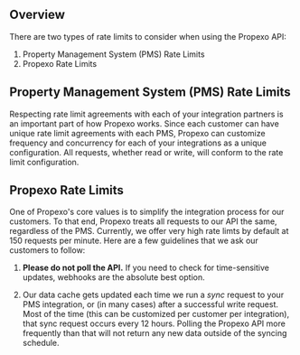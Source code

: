 ## Overview

There are two types of rate limits to consider when using the Propexo API:

1. Property Management System (PMS) Rate Limits 
2. Propexo Rate Limits

## Property Management System (PMS) Rate Limits

Respecting rate limit agreements with each of your integration partners is an important part of how Propexo works. Since each customer can have unique rate limit agreements with each PMS, Propexo can customize frequency and concurrency for each of your integrations as a unique configuration. All requests, whether read or write, will conform to the rate limit configuration.

## Propexo Rate Limits

One of Propexo's core values is to simplify the integration process for our customers. To that end, Propexo treats all requests to our API the same, regardless of the PMS. Currently, we offer very high rate limts by default at 150 requests per minute. Here are a few guidelines that we ask our customers to follow:

1. **Please do not poll the API.** If you need to check for time-sensitive updates, webhooks are the absolute best option.

2. Our data cache gets updated each time we run a _sync_ request to your PMS integration, or (in many cases) after a successful write request. Most of the time (this can be customized per customer per integration), that sync request occurs every 12 hours. Polling the Propexo API more frequently than that will not return any new data outside of the syncing schedule.